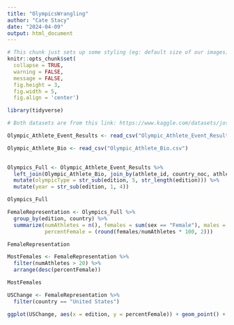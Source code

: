 ```yaml
---
title: "OlympicsWrangling"
author: "Cate Stacy"
date: "2024-04-09"
output: html_document
---
```


```r
# This chunk just sets up some styling (eg: default size of our images)
knitr::opts_chunk$set(
  collapse = TRUE, 
  warning = FALSE,
  message = FALSE,
  fig.height = 3, 
  fig.width = 5,
  fig.align = 'center')
```

```r
library(tidyverse)

# Both datasets are from this link: https://www.kaggle.com/datasets/josephcheng123456/olympic-historical-dataset-from-olympediaorg?select=Olympic_Athlete_Bio.csv

Olympic_Athlete_Event_Results <- read_csv("Olympic_Athlete_Event_Results.csv")

Olympic_Athlete_Bio <- read_csv("Olympic_Athlete_Bio.csv")
 
```

```r
Olympics_Full <- Olympic_Athlete_Event_Results %>%
  left_join(Olympic_Athlete_Bio, join_by(athlete_id, country_noc, athlete == name)) %>%
  mutate(olympicType = str_sub(edition, 5, str_length(edition))) %>%
  mutate(year = str_sub(edition, 1, 4))

Olympics_Full
```

```r
FemaleRepresentation <- Olympics_Full %>%
  group_by(edition, country) %>%
  summarize(numAthletes = n(), females = sum(sex == "Female"), males = sum(sex == "Male"), 
            percentFemale = (round(females/numAthletes * 100, 2)))

FemaleRepresentation

MostFemales <- FemaleRepresentation %>%
  filter(numAthletes > 20) %>%
  arrange(desc(percentFemale))

MostFemales
```

```r
USChange <- FemaleRepresentation %>%
  filter(country == "United States")

ggplot(USChange, aes(x = edition, y = percentFemale)) + geom_point() + theme(axis.text.x = element_text(angle = 90))
```
